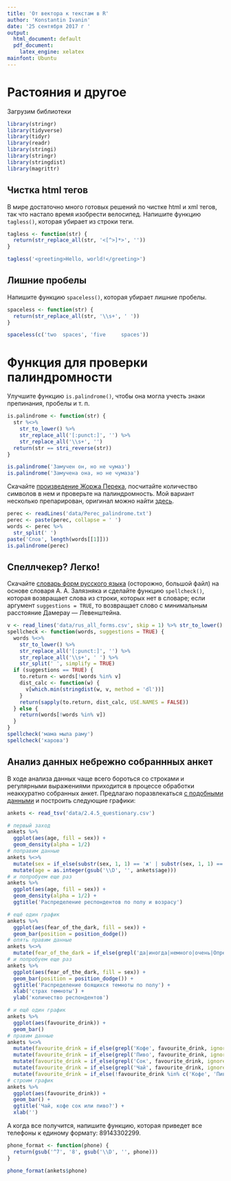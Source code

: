 ```yaml
---
title: 'От вектора к текстам в R'
author: 'Konstantin Ivanin'
date: '25 сентября 2017 г '
output:
  html_document: default
  pdf_document:
    latex_engine: xelatex
mainfont: Ubuntu
---
```


# Растояния и другое

Загрузим библиотеки
```r
library(stringr)
library(tidyverse)
library(tidyr)
library(readr)
library(stringi)
library(stringr)
library(stringdist)
library(magrittr)
```

## Чистка html тегов
В мире достаточно много готовых решений по чистке html и xml тегов, так что настало время изобрести велосипед. Напишите функцию `tagless()`, которая убирает из строки теги.
```r
tagless <- function(str) {
  return(str_replace_all(str, '<[^>]*>', ''))
}

tagless('<greeting>Hello, world!</greeting>')
```

## Лишние пробелы
Напишите функцию `spaceless()`, которая убирает лишние пробелы.
```r
spaceless <- function(str) {
  return(str_replace_all(str, '\\s+', ' '))
}

spaceless(c('two  spaces', 'five     spaces'))
```

# Функция для проверки палиндромности
Улучшите функцию `is.palindrome()`, чтобы она могла учесть знаки препинания, пробелы и т. п.
```r
is.palindrome <- function(str) {
  str %<>%
    str_to_lower() %>% 
    str_replace_all('[:punct:]', '') %>% 
    str_replace_all('\\s+', '')
  return(str == stri_reverse(str))
}

is.palindrome('Замучен он, но не чумаз')
is.palindrome('Замучена она, но не чумаза')
```

Скачайте [произведение Жоржа Перека](https://raw.githubusercontent.com/agricolamz/2017_ANDAN_course/master/docs/materials/Perec_palindrome.txt), посчитайте количество символов в нем и проверьте на палиндромность. Мой вариант несколько препарирован, оригинал можно найти [здесь](http://cui.unige.ch/isi/cours/javalettres/perec.txt).
```r
perec <- readLines('data/Perec_palindrome.txt')
perec <- paste(perec, collapse = ' ')
words <- perec %>% 
  str_split(' ') 
paste('Слов', length(words[[1]]))
is.palindrome(perec)
```

## Спеллчекер? Легко!
Скачайте [словарь форм русского языка](https://raw.githubusercontent.com/agricolamz/2017_ANDAN_course/master/docs/materials/rus_all_forms.csv) (осторожно, большой файл) на основе словаря А. А. Залязняка и сделайте функцию `spellcheck()`, которая возвращает слова из строки, которых нет в словаре; если аргумент `suggestions = TRUE`, то возвращает слово с минимальным расстояние Дамерау — Левенштейна.
```r
v <- read_lines('data/rus_all_forms.csv', skip = 1) %>% str_to_lower()
spellcheck <- function(words, suggestions = TRUE) {
  words %<>% 
    str_to_lower() %>% 
    str_replace_all('[:punct:]', '') %>% 
    str_replace_all('\\s+', ' ') %>% 
    str_split(' ', simplify = TRUE)
  if (suggestions == TRUE) {
    to.return <- words[!words %in% v]
    dist_calc <- function(w) {
      v[which.min(stringdist(w, v, method = 'dl'))]
    }
    return(sapply(to.return, dist_calc, USE.NAMES = FALSE))
  } else {
    return(words[!words %in% v])
  }
}
spellcheck('мама мыла раму')
spellcheck('карова')
```

## Анализ данных небрежно собраннных анкет

В ходе анализа данных чаще всего бороться со строками и регулярными выражениями приходится в процессе обработки неаккуратно собранных анкет. Предлагаю поразвлекаться [с подобными данными](https://raw.githubusercontent.com/agricolamz/2017_ANDAN_course/master/docs/materials/2.4.5_questionary.csv) и построить следующие графики:
```r
ankets <- read_tsv('data/2.4.5_questionary.csv')

# первый заход
ankets %>% 
  ggplot(aes(age, fill = sex)) +
  geom_density(alpha = 1/2)
# поправим данные
ankets %<>%
  mutate(sex = if_else(substr(sex, 1, 1) == 'ж' | substr(sex, 1, 1) == 'Ж', 'женский', 'мужской')) %>% 
  mutate(age = as.integer(gsub('\\D', '', ankets$age)))
# и попробуем еще раз
ankets %>% 
  ggplot(aes(age, fill = sex)) +
  geom_density(alpha = 1/2) +
  ggtitle('Распределение респондентов по полу и возрасу')

# ещё один график
ankets %>% 
  ggplot(aes(fear_of_the_dark, fill = sex)) +
  geom_bar(position = position_dodge())
# опять правим данные
ankets %<>% 
  mutate(fear_of_the_dark = if_else(grepl('да|иногда|немного|очень|Определённо|панически', fear_of_the_dark, ignore.case = TRUE), 'Да', 'Нет'))
# и попробуем еще раз
ankets %>% 
  ggplot(aes(fear_of_the_dark, fill = sex)) +
  geom_bar(position = position_dodge()) +
  ggtitle('Распределение боящихся темноты по полу') +
  xlab('страх темноты') +
  ylab('количество респондентов')

# и ещё один график
ankets %>% 
  ggplot(aes(favourite_drink)) +
  geom_bar()
# правим данные
ankets %<>%
  mutate(favourite_drink = if_else(grepl('Кофе', favourite_drink, ignore.case = TRUE), 'Кофе', favourite_drink)) %>% 
  mutate(favourite_drink = if_else(grepl('Пиво', favourite_drink, ignore.case = TRUE), 'Пиво', favourite_drink)) %>% 
  mutate(favourite_drink = if_else(grepl('Сок', favourite_drink, ignore.case = TRUE), 'Сок', favourite_drink)) %>% 
  mutate(favourite_drink = if_else(grepl('Чай', favourite_drink, ignore.case = TRUE), 'Чай', favourite_drink)) %>% 
  mutate(favourite_drink = if_else(!favourite_drink %in% c('Кофе', 'Пиво', 'Сок', 'Чай'), 'NA', favourite_drink))
# строим график
ankets %>% 
  ggplot(aes(favourite_drink)) +
  geom_bar() +
  ggtitle('Чай, кофе сок или пиво?') +
  xlab('')
```

А когда все получится, напишите функцию, которая приведет все телефоны к единому формату: 89143302299.
```r
phone_format <- function(phone) {
  return(gsub('^7', '8', gsub('\\D', '', phone)))
}

phone_format(ankets$phone)
```




